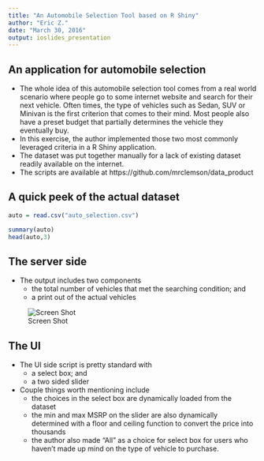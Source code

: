 ```yaml
---
title: "An Automobile Selection Tool based on R Shiny"
author: "Eric Z."
date: "March 30, 2016"
output: ioslides_presentation
---
```


## An application for automobile selection

- The whole idea of this automobile selection tool comes from a real world scenario where people go to some internet website and search for their next vehicle. Often times, the type of vehicles such as Sedan, SUV or Minivan is the first criterion that comes to their mind. Most people also have a preset budget that partially determines the vehicle they eventually buy.
- In this exercise, the author implemented those two most commonly leveraged criteria in a R Shiny application. 
- The dataset was put together manually for a lack of existing dataset readily available on the internet.
- The scripts are available at https://github.com/mrclemson/data_product

## A quick peek of the actual dataset

```r
auto = read.csv("auto_selection.csv")
```

```r
summary(auto)
head(auto,3)
```


## The server side

- The output includes two components
    - the total number of vehicles that met the searching condition; and
    - a print out of the actual vehicles

![Screen Shot](dp.png)


## The UI

- The UI side script is pretty standard with
    - a select box; and
    - a two sided slider
- Couple things worth mentioning include
    - the choices in the select box are dynamically loaded from the dataset
    - the min and max MSRP on the slider are also dynamically determined with a floor and ceiling function to convert the price into thousands
    - the author also made "All" as a choice for select box for users who haven't made up mind on the type of vehicle to purchase.
